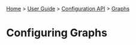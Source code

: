 [[Home]] > [[User Guide]] > [[UserGuide/Configuration API|Configuration API]] > [[UserGuide/Configuration/Graphs|Graphs]]

= Configuring Graphs =